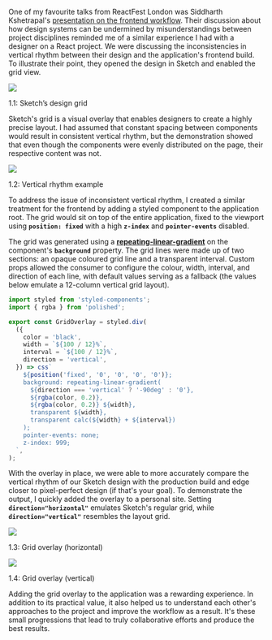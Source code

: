 
One of my favourite talks from ReactFest London was Siddharth Kshetrapal's [presentation on the frontend workflow](https://www.youtube.com/watch?v=bLgZwFRYTJ4). Their discussion about how design systems can be undermined by misunderstandings between project disciplines reminded me of a similar experience I had with a designer on a React project. We were discussing the inconsistencies in vertical rhythm between their design and the application's frontend build. To illustrate their point, they opened the design in Sketch and enabled the grid view.


![](https://s3.us-west-2.amazonaws.com/secure.notion-static.com/765c189a-0577-457d-9c77-e53b963fa3df/sketch-design-grid.jpg?X-Amz-Algorithm=AWS4-HMAC-SHA256&X-Amz-Content-Sha256=UNSIGNED-PAYLOAD&X-Amz-Credential=AKIAT73L2G45EIPT3X45%2F20230103%2Fus-west-2%2Fs3%2Faws4_request&X-Amz-Date=20230103T110334Z&X-Amz-Expires=3600&X-Amz-Signature=8ea115640b672a6184137f91575132a32565b168b854c4effa5aafa7c593dc56&X-Amz-SignedHeaders=host&x-id=GetObject)


1.1: Sketch’s design grid


Sketch's grid is a visual overlay that enables designers to create a highly precise layout. I had assumed that constant spacing between components would result in consistent vertical rhythm, but the demonstration showed that even though the components were evenly distributed on the page, their respective content was not.


![](https://s3.us-west-2.amazonaws.com/secure.notion-static.com/08652dc5-a3f7-4a09-8ac9-ebcd82ba1075/vertical-rhythm.png?X-Amz-Algorithm=AWS4-HMAC-SHA256&X-Amz-Content-Sha256=UNSIGNED-PAYLOAD&X-Amz-Credential=AKIAT73L2G45EIPT3X45%2F20230103%2Fus-west-2%2Fs3%2Faws4_request&X-Amz-Date=20230103T110334Z&X-Amz-Expires=3600&X-Amz-Signature=2f6f4de9b1d0b93a9df2436c04bb0efe48af32a157d858e03612ca3e91188676&X-Amz-SignedHeaders=host&x-id=GetObject)


1.2: Vertical rhythm example


To address the issue of inconsistent vertical rhythm, I created a similar treatment for the frontend by adding a styled component to the application root. The grid would sit on top of the entire application, fixed to the viewport using **`position: fixed`** with a high **`z-index`** and **`pointer-events`** disabled.


The grid was generated using a [**repeating-linear-gradient**](https://developer.mozilla.org/en-US/docs/Web/CSS/repeating-linear-gradient) on the component's **`background`** property. The grid lines were made up of two sections: an opaque coloured grid line and a transparent interval. Custom props allowed the consumer to configure the colour, width, interval, and direction of each line, with default values serving as a fallback (the values below emulate a 12-column vertical grid layout).


```javascript
import styled from 'styled-components';
import { rgba } from 'polished';

export const GridOverlay = styled.div(
  ({
    color = 'black',
    width = `${100 / 12}%`,
    interval = `${100 / 12}%`,
    direction = 'vertical',
  }) => css`
    ${position('fixed', '0', '0', '0', '0')};
    background: repeating-linear-gradient(
      ${direction === 'vertical' ? '-90deg' : '0'},
      ${rgba(color, 0.2)},
      ${rgba(color, 0.2)} ${width},
      transparent ${width},
      transparent calc(${width} + ${interval})
    );
    pointer-events: none;
    z-index: 999;
  `,
);
```


With the overlay in place, we were able to more accurately compare the vertical rhythm of our Sketch design with the production build and edge closer to pixel-perfect design (if that's your goal). To demonstrate the output, I quickly added the overlay to a personal site. Setting **`direction="horizontal"`** emulates Sketch's regular grid, while **`direction="vertical"`** resembles the layout grid.


![](https://s3.us-west-2.amazonaws.com/secure.notion-static.com/4cf79f51-282d-4a78-8823-8689b2c20879/grid-overlay-horizontal.jpg?X-Amz-Algorithm=AWS4-HMAC-SHA256&X-Amz-Content-Sha256=UNSIGNED-PAYLOAD&X-Amz-Credential=AKIAT73L2G45EIPT3X45%2F20230103%2Fus-west-2%2Fs3%2Faws4_request&X-Amz-Date=20230103T110334Z&X-Amz-Expires=3600&X-Amz-Signature=34c86b859d090a5258df8bd13fdb753335cc07658fe18d79f3aa8958a8f0c5f7&X-Amz-SignedHeaders=host&x-id=GetObject)


1.3: Grid overlay (horizontal)


![](https://s3.us-west-2.amazonaws.com/secure.notion-static.com/1d064ef9-c647-4e87-a8ba-e6bf6e150b95/grid-overlay-vertical.jpg?X-Amz-Algorithm=AWS4-HMAC-SHA256&X-Amz-Content-Sha256=UNSIGNED-PAYLOAD&X-Amz-Credential=AKIAT73L2G45EIPT3X45%2F20230103%2Fus-west-2%2Fs3%2Faws4_request&X-Amz-Date=20230103T110334Z&X-Amz-Expires=3600&X-Amz-Signature=4e71dd7ac94435250e146d627a3369a60f213a7ae1f372925df6ba12ab8dbfde&X-Amz-SignedHeaders=host&x-id=GetObject)


1.4: Grid overlay (vertical)


Adding the grid overlay to the application was a rewarding experience. In addition to its practical value, it also helped us to understand each other's approaches to the project and improve the workflow as a result. It's these small progressions that lead to truly collaborative efforts and produce the best results.

